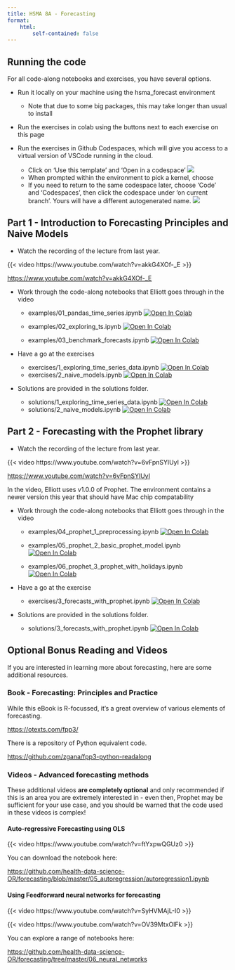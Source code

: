 ```yaml
---
title: HSMA 8A - Forecasting
format:
    html:
        self-contained: false
---
```


## Running the code

For all code-along notebooks and exercises, you have several options.

- Run it locally on your machine using the hsma_forecast environment
    - Note that due to some big packages, this may take longer than usual to install

- Run the exercises in colab using the buttons next to each exercise on this page

- Run the exercises in Github Codespaces, which will give you access to a virtual version of VSCode running in the cloud.
    - Click on 'Use this template' and 'Open in a codespace'
    ![](assets/2024-10-01-08-33-03.png)
    - When prompted within the environment to pick a kernel, choose
    - If you need to return to the same codespace later, choose 'Code' and 'Codespaces', then click the codespace under 'on current branch'. Yours will have a different autogenerated name.
    ![](assets/2024-10-01-08-34-24.png)

## Part 1 - Introduction to Forecasting Principles and Naive Models

- Watch the recording of the lecture from last year.

{{< video https://www.youtube.com/watch?v=akkG4XOf-_E >}}

<https://www.youtube.com/watch?v=akkG4XOf-_E>

- Work through the code-along notebooks that Elliott goes through in the video
    - examples/01_pandas_time_series.ipynb <a target="_blank" href="https://colab.research.google.com/github/hsma-programme/8b_forecasting/blob/main/examples/01_pandas_time_series.ipynb">
  <img src="https://colab.research.google.com/assets/colab-badge.svg" alt="Open In Colab"/>
</a>

    - examples/02_exploring_ts.ipynb <a target="_blank" href="https://colab.research.google.com/github/hsma-programme/8b_forecasting/blob/main/examples/02_exploring_ts.ipynb">
  <img src="https://colab.research.google.com/assets/colab-badge.svg" alt="Open In Colab"/>
</a>

    - examples/03_benchmark_forecasts.ipynb <a target="_blank" href="https://colab.research.google.com/github/hsma-programme/8b_forecasting/blob/main/examples/03_benchmark_forecasts.ipynb">
  <img src="https://colab.research.google.com/assets/colab-badge.svg" alt="Open In Colab"/>
</a>

- Have a go at the exercises
    - exercises/1_exploring_time_series_data.ipynb <a target="_blank" href="https://colab.research.google.com/github/hsma-programme/8b_forecasting/blob/main/exercises/1_exploring_time_series_data.ipynb">
  <img src="https://colab.research.google.com/assets/colab-badge.svg" alt="Open In Colab"/>
</a>
    - exercises/2_naive_models.ipynb <a target="_blank" href="https://colab.research.google.com/github/hsma-programme/8b_forecasting/blob/main/exercises/2_naive_models.ipynb">
  <img src="https://colab.research.google.com/assets/colab-badge.svg" alt="Open In Colab"/>
</a>


- Solutions are provided in the solutions folder.

    - solutions/1_exploring_time_series_data.ipynb <a target="_blank" href="https://colab.research.google.com/github/hsma-programme/8b_forecasting/blob/main/solutions/1_exploring_time_series_data_SOLUTIONS.ipynb">
  <img src="https://colab.research.google.com/assets/colab-badge.svg" alt="Open In Colab"/>
</a>
    - solutions/2_naive_models.ipynb <a target="_blank" href="https://colab.research.google.com/github/hsma-programme/8b_forecasting/blob/main/solutions/2_naive_models_SOLUTIONS.ipynb">
  <img src="https://colab.research.google.com/assets/colab-badge.svg" alt="Open In Colab"/>
</a>


## Part 2 - Forecasting with the Prophet library

- Watch the recording of the lecture from last year.

{{< video https://www.youtube.com/watch?v=6vFpnSYlUyI >}}

<https://www.youtube.com/watch?v=6vFpnSYlUyI>

:::{.callout-tip}
In the video, Elliott uses v1.0.0 of Prophet. The environment contains a newer version this year that should have Mac chip compatability
:::

- Work through the code-along notebooks that Elliott goes through in the video

    - examples/04_prophet_1_preprocessing.ipynb <a target="_blank" href="https://colab.research.google.com/github/hsma-programme/8b_forecasting/blob/main/examples/04_prophet_1_preprocessing.ipynb">
  <img src="https://colab.research.google.com/assets/colab-badge.svg" alt="Open In Colab"/>
</a>

    - examples/05_prophet_2_basic_prophet_model.ipynb <a target="_blank" href="https://colab.research.google.com/github/hsma-programme/8b_forecasting/blob/main/examples/05_prophet_2_basic_prophet_model.ipynb">
  <img src="https://colab.research.google.com/assets/colab-badge.svg" alt="Open In Colab"/>
</a>

    - examples/06_prophet_3_prophet_with_holidays.ipynb <a target="_blank" href="https://colab.research.google.com/github/hsma-programme/8b_forecasting/blob/main/main/examples/06_prophet_3_prophet_with_holidays.ipynb">
      <img src="https://colab.research.google.com/assets/colab-badge.svg" alt="Open In Colab"/>
</a>

- Have a go at the exercise

    - exercises/3_forecasts_with_prophet.ipynb <a target="_blank" href="https://colab.research.google.com/github/hsma-programme/8b_forecasting/blob/main/exercises/3_forecasts_with_prophet.ipynb">
  <img src="https://colab.research.google.com/assets/colab-badge.svg" alt="Open In Colab"/>
</a>

- Solutions are provided in the solutions folder.
    - solutions/3_forecasts_with_prophet.ipynb <a target="_blank" href="https://colab.research.google.com/github/hsma-programme/8b_forecasting/blob/main/solutions/3_forecasts_with_prophet_SOLUTIONS.ipynb">
  <img src="https://colab.research.google.com/assets/colab-badge.svg" alt="Open In Colab"/>
</a>


## Optional Bonus Reading and Videos

If you are interested in learning more about forecasting, here are some additional resources.

### Book - Forecasting: Principles and Practice

While this eBook is R-focussed, it's a great overview of various elements of forecasting.

<https://otexts.com/fpp3/>

There is a repository of Python equivalent code.

<https://github.com/zgana/fpp3-python-readalong>

### Videos - Advanced forecasting methods

These additional videos **are completely optional** and only recommended if this is an area you are extremely interested in - even then, Prophet may be sufficient for your use case, and you should be warned that the code used in these videos is complex!

#### Auto-regressive Forecasting using OLS

{{< video https://www.youtube.com/watch?v=ftYxpwQGUz0 >}}

You can download the notebook here:

<https://github.com/health-data-science-OR/forecasting/blob/master/05_autoregression/autoregression1.ipynb>

#### Using Feedforward neural networks for forecasting

{{< video https://www.youtube.com/watch?v=SyHVMAjL-I0 >}}

{{< video https://www.youtube.com/watch?v=OV39MtxOlFk >}}

You can explore a range of notebooks here:

<https://github.com/health-data-science-OR/forecasting/tree/master/06_neural_networks>
